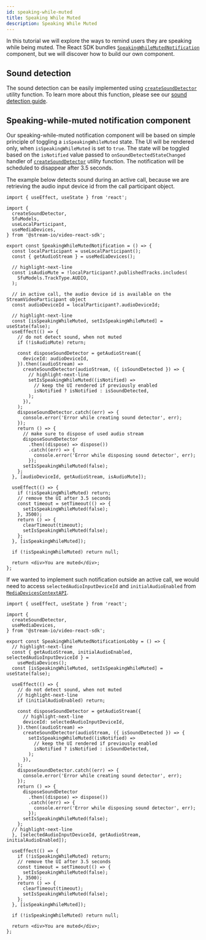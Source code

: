 ```yaml
---
id: speaking-while-muted
title: Speaking While Muted
description: Speaking While Muted
---
```


In this tutorial we will explore the ways to remind users they are speaking while being muted. The React SDK bundles [`SpeakingWhileMutedNotification`](../../ui-components/utility/speaking-while-muted-notification) component, but we will discover how to build our own component.

## Sound detection
The sound detection can be easily implemented using [`createSoundDetector`](https://github.com/GetStream/stream-video-js/tree/main/packages/client/src/helpers/sound-detector.ts) utility function. To learn more about this function, please see our [sound detection guide](../../guides/camera-and-microphone#sound-detection).

## Speaking-while-muted notification component
Our speaking-while-muted notification component will be based on simple principle of toggling a `isSpeakingWhileMuted` state. The UI will be rendered only, when `isSpeakingWhileMuted` is set to `true`. The state will be toggled based on the `isNotified`  value passed to `onSoundDetectedStateChanged` handler of [`createSoundDetector`](https://github.com/GetStream/stream-video-js/tree/main/packages/client/src/helpers/sound-detector.ts) utility function. The notification will be scheduled to disappear after 3.5 seconds.

The example below detects sound during an active call, because we are retrieving the audio input device id from the call participant object.

```tsx
import { useEffect, useState } from 'react';

import {
  createSoundDetector,
  SfuModels,
  useLocalParticipant,
  useMediaDevices,
} from '@stream-io/video-react-sdk';

export const SpeakingWhileMutedNotification = () => {
  const localParticipant = useLocalParticipant();
  const { getAudioStream } = useMediaDevices();

  // highlight-next-line
  const isAudioMute = !localParticipant?.publishedTracks.includes(
    SfuModels.TrackType.AUDIO,
  );

  // in active call, the audio device id is available on the StreamVideoParticipant object
  const audioDeviceId = localParticipant?.audioDeviceId;

  // highlight-next-line
  const [isSpeakingWhileMuted, setIsSpeakingWhileMuted] = useState(false);
  useEffect(() => {
    // do not detect sound, when not muted
    if (!isAudioMute) return;

    const disposeSoundDetector = getAudioStream({
      deviceId: audioDeviceId,
    }).then((audioStream) =>
      createSoundDetector(audioStream, ({ isSoundDetected }) => {
        // highlight-next-line
        setIsSpeakingWhileMuted((isNotified) =>
          // keep the UI rendered if previously enabled
          isNotified ? isNotified : isSoundDetected,
        );
      }),
    );
    disposeSoundDetector.catch((err) => {
      console.error('Error while creating sound detector', err);
    });
    return () => {
      // make sure to dispose of used audio stream
      disposeSoundDetector
        .then((dispose) => dispose())
        .catch((err) => {
          console.error('Error while disposing sound detector', err);
        });
      setIsSpeakingWhileMuted(false);
    };
  }, [audioDeviceId, getAudioStream, isAudioMute]);

  useEffect(() => {
    if (!isSpeakingWhileMuted) return;
    // remove the UI after 3.5 seconds
    const timeout = setTimeout(() => {
      setIsSpeakingWhileMuted(false);
    }, 3500);
    return () => {
      clearTimeout(timeout);
      setIsSpeakingWhileMuted(false);
    };
  }, [isSpeakingWhileMuted]);

  if (!isSpeakingWhileMuted) return null;

  return <div>You are muted</div>;
};
```

If we wanted to implement such notification outside an active call, we would need to access `selectedAudioInputDeviceId` and `initialAudioEnabled`  from [`MediaDevicesContextAPI`](../../call-engine/hooks-and-contexts#mediadevicescontextapi).


```tsx
import { useEffect, useState } from 'react';

import {
  createSoundDetector,
  useMediaDevices,
} from '@stream-io/video-react-sdk';

export const SpeakingWhileMutedNotificationLobby = () => {
  // highlight-next-line
  const { getAudioStream, initialAudioEnabled, selectedAudioInputDeviceId } =
    useMediaDevices();
  const [isSpeakingWhileMuted, setIsSpeakingWhileMuted] = useState(false);

  useEffect(() => {
    // do not detect sound, when not muted
    // highlight-next-line
    if (initialAudioEnabled) return;

    const disposeSoundDetector = getAudioStream({
      // highlight-next-line
      deviceId: selectedAudioInputDeviceId,
    }).then((audioStream) =>
      createSoundDetector(audioStream, ({ isSoundDetected }) => {
        setIsSpeakingWhileMuted((isNotified) =>
          // keep the UI rendered if previously enabled
          isNotified ? isNotified : isSoundDetected,
        );
      }),
    );
    disposeSoundDetector.catch((err) => {
      console.error('Error while creating sound detector', err);
    });
    return () => {
      disposeSoundDetector
        .then((dispose) => dispose())
        .catch((err) => {
          console.error('Error while disposing sound detector', err);
        });
      setIsSpeakingWhileMuted(false);
    };
  // highlight-next-line
  }, [selectedAudioInputDeviceId, getAudioStream, initialAudioEnabled]);

  useEffect(() => {
    if (!isSpeakingWhileMuted) return;
    // remove the UI after 3.5 seconds
    const timeout = setTimeout(() => {
      setIsSpeakingWhileMuted(false);
    }, 3500);
    return () => {
      clearTimeout(timeout);
      setIsSpeakingWhileMuted(false);
    };
  }, [isSpeakingWhileMuted]);

  if (!isSpeakingWhileMuted) return null;

  return <div>You are muted</div>;
};

```
